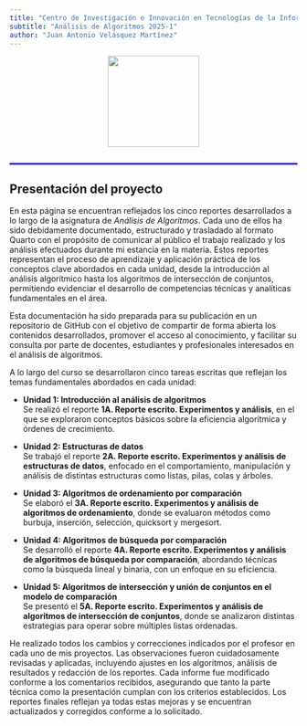 ```yaml
---
title: "Centro de Investigación e Innovación en Tecnologías de la Información y Comunicación"
subtitle: "Análisis de Algoritmos 2025-1"
author: "Juan Antonio Velásquez Martínez"
---
```

<div style="text-align: center;">
  <img src="1l.jpg" width="160px">
</div>


<hr style="border: none; height: 3px; background-color: blue; margin-top: 2em; margin-bottom: 2em;">

## Presentación del proyecto

En esta página se encuentran reflejados los cinco reportes desarrollados a lo largo de la asignatura de *Análisis de Algoritmos*. Cada uno de ellos ha sido debidamente documentado, estructurado y trasladado al formato Quarto con el propósito de comunicar al público el trabajo realizado y los análisis efectuados durante mi estancia en la materia. Estos reportes representan el proceso de aprendizaje y aplicación práctica de los conceptos clave abordados en cada unidad, desde la introducción al análisis algorítmico hasta los algoritmos de intersección de conjuntos, permitiendo evidenciar el desarrollo de competencias técnicas y analíticas fundamentales en el área.

Esta documentación ha sido preparada para su publicación en un repositorio de GitHub con el objetivo de compartir de forma abierta los contenidos desarrollados, promover el acceso al conocimiento, y facilitar su consulta por parte de docentes, estudiantes y profesionales interesados en el análisis de algoritmos.


A lo largo del curso se desarrollaron cinco tareas escritas que reflejan los temas fundamentales abordados en cada unidad:

- **Unidad 1: Introducción al análisis de algoritmos**  
  Se realizó el reporte **1A. Reporte escrito. Experimentos y análisis**, en el que se exploraron conceptos básicos sobre la eficiencia algorítmica y órdenes de crecimiento.

- **Unidad 2: Estructuras de datos**  
  Se trabajó el reporte **2A. Reporte escrito. Experimentos y análisis de estructuras de datos**, enfocado en el comportamiento, manipulación y análisis de distintas estructuras como listas, pilas, colas y árboles.

- **Unidad 3: Algoritmos de ordenamiento por comparación**  
  Se elaboró el **3A. Reporte escrito. Experimentos y análisis de algoritmos de ordenamiento**, donde se evaluaron métodos como burbuja, inserción, selección, quicksort y mergesort.

- **Unidad 4: Algoritmos de búsqueda por comparación**  
  Se desarrolló el reporte **4A. Reporte escrito. Experimentos y análisis de algoritmos de búsqueda por comparación**, abordando técnicas como la búsqueda lineal y binaria, con un enfoque en su eficiencia.

- **Unidad 5: Algoritmos de intersección y unión de conjuntos en el modelo de comparación**  
  Se presentó el **5A. Reporte escrito. Experimentos y análisis de algoritmos de intersección de conjuntos**, donde se analizaron distintas estrategias para operar sobre múltiples listas ordenadas.

He realizado todos los cambios y correcciones indicados por el profesor en cada uno de mis proyectos. Las observaciones fueron cuidadosamente revisadas y aplicadas, incluyendo ajustes en los algoritmos, análisis de resultados y redacción de los reportes. Cada informe fue modificado conforme a los comentarios recibidos, asegurando que tanto la parte técnica como la presentación cumplan con los criterios establecidos. Los reportes finales reflejan ya todas estas mejoras y se encuentran actualizados y corregidos conforme a lo solicitado.